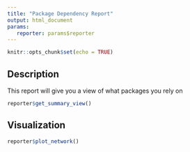 ```yaml
---
title: "Package Dependency Report"
output: html_document
params: 
   reporter: params$reporter
---
```


```r
knitr::opts_chunk$set(echo = TRUE)
```

## Description
This report will give you a view of what packages you rely on


```r
reporter$get_summary_view()
```

## Visualization

```r
reporter$plot_network()
```